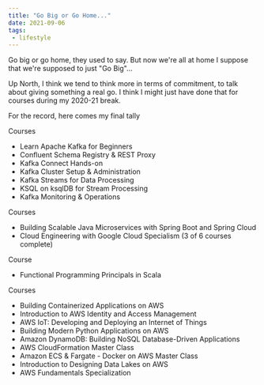 ```yaml
---
title: "Go Big or Go Home..."
date: 2021-09-06
tags:
 - lifestyle
---
```



Go big or go home, they used to say. But now we're all at home I suppose that we're supposed to just "Go Big"...

Up North, I think we tend to think more in terms of commitment, to talk about giving something a real go.
I think I might just have done that for courses during my 2020-21 break.

For the record, here comes my final tally

<Kafka/> Courses

 * Learn Apache Kafka for Beginners
 * Confluent Schema Registry & REST Proxy
 * Kafka Connect Hands-on
 * Kafka Cluster Setup & Administration
 * Kafka Streams for Data Processing
 * KSQL on ksqlDB for Stream Processing
 * Kafka Monitoring & Operations

<GCP/> Courses

 * Building Scalable Java Microservices with Spring Boot and Spring Cloud
 * Cloud Engineering with Google Cloud Specialism (3 of 6 courses complete)

<Scala/> Course
 * Functional Programming Principals in Scala

<AWS/> Courses
 * Building Containerized Applications on AWS
 * Introduction to AWS Identity and Access Management
 * AWS IoT: Developing and Deploying an Internet of Things
 * Building Modern Python Applications on AWS
 * Amazon DynamoDB: Building NoSQL Database-Driven Applications
 * AWS CloudFormation Master Class
 * Amazon ECS & Fargate - Docker on AWS Master Class
 * Introduction to Designing Data Lakes on AWS
 * AWS Fundamentals Specialization
